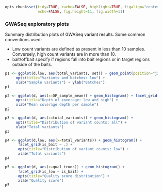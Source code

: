 ```r
opts_chunk$set(tidy=TRUE, cache=FALSE, highlight=TRUE, figalign="center", warning=FALSE,  error=TRUE, message=FALSE,
               echo=FALSE, fig.height=11, fig.width=11)
```

### GWASeq exploratory plots

Summary distribution plots of GWASeq variant results. Some common conventions used:

- Low count variants are defined as present in less than 10 samples. Conversely, high count variants are in more than 10.
- bait/offbait specify if regions fall into bait regions or in target regions outside of the baits.


```r
p1 <- ggplot(d.low, aes(total_variants, set)) + geom_point(position="jitter") +
     opts(title="Variants and batches: low") +
     xlab("Sample variants") + ylab("Batches")
p1
```

```r
p2 <- ggplot(d, aes(x=DP_sample_mean)) + geom_histogram() + facet_grid(is_low ~ is_bait) +
     opts(title="Depth of coverage: low and high") +
     xlab("Mean coverage depth per sample")
p2
```

```r
p3 <- ggplot(d, aes(x=total_variants)) + geom_histogram() +
     opts(title="Distribution of variant counts: all") +
     xlab("Total variants")
p3
```


```r
p4 <- ggplot(d.low, aes(x=total_variants)) + geom_histogram() +
      facet_grid(is_bait ~ .) +
      opts(title="Distribution of variant counts: low") +
      xlab("Total variants")
p4
```

```r
p5 <- ggplot(d, aes(x=qual_trunc)) + geom_histogram() +
      facet_grid(is_low ~ is_bait) +
      opts(title="Quality score distribution") +
      xlab("Quality score")
p5
```
